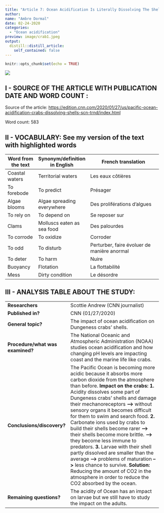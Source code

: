 ```yaml
---
title: "Article 7: Ocean Acidification Is Literally Dissolving The Shells Of Dungeness Crabs "
author:
name: "Ambre Dormal"
date: 02-24-2020
categories:
  - "Ocean acidification"
preview: image/crab1.jpeg
output:
  distill::distill_article:
    self_contained: false
---
```


```r
knitr::opts_chunk$set(echo = TRUE)
```

![](image/crab2.jpeg)


## I - SOURCE OF THE ARTICLE WITH PUBLICATION DATE AND WORD COUNT : 



Source of the article: <https://edition.cnn.com/2020/01/27/us/pacific-ocean-acidification-crabs-dissolving-shells-scn-trnd/index.html>



Word count: 583



## II - VOCABULARY: See my version of the text with highlighted words 

| Word from the text | Synonym/definition in English | French translation                          |
| ------------------ | ----------------------------- | ------------------------------------------- |
| Coastal waters     | Territorial waters            | Les eaux côtières                           |
| To forebode        | To predict                    | Présager                                    |
| Algae blooms       | Algae spreading everywhere    | Des proliférations d'algues                 |
| To rely on         | To depend on                  | Se reposer sur                              |
| Clams              | Molluscs eaten as sea food    | Des palourdes                               |
| To corrode         | To oxidize                    | Corroder                                    |
| To odd             | To disturb                    | Perturber, faire évoluer de manière anormal |
| To deter           | To harm                       | Nuire                                       |
| Buoyancy           | Flotation                     | La flottabilité                             |
| Mess               | Dirty condition               | Le désordre                                 |

## III - ANALYSIS TABLE ABOUT THE STUDY:


|                              |                                                                     |
| ---------------------------- | ------------------------------------------------------------------- |
| __Researchers__                  |   Scottie Andrew (CNN journalist)  |
| __Published in?__                |  CNN (01/27/2020)       |
| __General topic?__               |  The impact of ocean acidification on Dungeness crabs’ shells.                        |
| __Procedure/what was examined?__ | The National Oceanic and Atmospheric Administration (NOAA) studies ocean acidification and how changing pH levels are impacting coast and the marine life like crabs.
 | __Conclusions/discovery?__       |  The Pacific Ocean is becoming more acidic because it absorbs more carbon dioxide from the atmosphere than before. __Impact on the crabs:__ **1.** Acidity dissolves some part of Dungeness crabs’ shells and damage their mechanoreceptors **-->** without sensory organs it becomes difficult for them to swim and search food. **2.** Carbonate ions used by crabs to build their shells become rarer **-->** their shells become more brittle. **-->** they become less immune to predators. **3.** Larvae with their shell partly dissolved are smaller than the average **-->** problems of maturation **-->** less chance to survive.        **Solution:** Reducing the amount of CO2 in the atmosphere in order to reduce the CO2 absorbed by the ocean.|
| __Remaining questions?__         |The acidity of Ocean has an impact on larvae but we still have to study the impact on the adults.|
